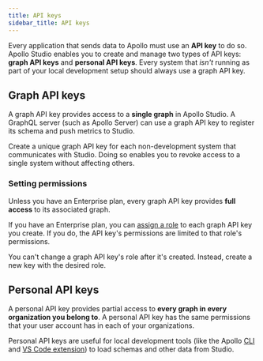 ```yaml
---
title: API keys
sidebar_title: API keys
---
```



Every application that sends data to Apollo must use an **API key** to do so. Apollo Studio enables you to create and manage two types of API keys: **graph API keys** and **personal API keys**. Every system that _isn't_ running as part of your local development setup should always use a graph API key.

## Graph API keys

A graph API key provides access to a **single graph** in Apollo Studio. A GraphQL server (such as Apollo Server) can use a graph API key to register its schema and push metrics to Studio.

Create a unique graph API key for each non-development system that communicates with Studio. Doing so enables you to revoke access to a single system without affecting others.

<ObtainGraphApiKey />

### Setting permissions

Unless you have an Enterprise plan, every graph API key provides **full access** to its associated graph.

If you have an Enterprise plan, you can [assign a role](/org/members/#graph-api-key-roles) to each graph API key you create. If you do, the API key's permissions are limited to that role's permissions.

You can't change a graph API key's role after it's created. Instead, create a new key with the desired role.

## Personal API keys

A personal API key provides partial access to **every graph in every organization you belong to**. A personal API key has the same permissions that your user account has in each of your organizations.

Personal API keys are useful for local development tools (like the Apollo [CLI](https://www.apollographql.com/docs/devtools/cli/) and [VS Code extension](https://www.apollographql.com/docs/devtools/editor-plugins/)) to load schemas and other data from Studio.

<ObtainPersonalApiKey />
